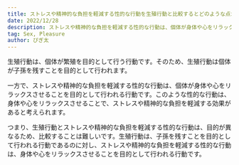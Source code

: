 ```yaml
---
title: ストレスや精神的な負担を軽減する性的な行動を生殖行動と比較するとどのような点が挙がるか
date: 2022/12/28
description: ストレスや精神的な負担を軽減する性的な行動は、個体が身体や心をリラックスさせることを目的として行われる行動です。
tag: Sex, Pleasure
author: ぴぎ太
---
```





生殖行動は、個体が繁殖を目的として行う行動です。そのため、生殖行動は個体が子孫を残すことを目的として行われます。

一方で、ストレスや精神的な負担を軽減する性的な行動は、個体が身体や心をリラックスさせることを目的として行われる行動です。このような性的な行動は、身体や心をリラックスさせることで、ストレスや精神的な負担を軽減する効果があると考えられます。

つまり、生殖行動とストレスや精神的な負担を軽減する性的な行動は、目的が異なるため、比較することは難しいです。生殖行動は、子孫を残すことを目的として行われる行動であるのに対し、ストレスや精神的な負担を軽減する性的な行動は、身体や心をリラックスさせることを目的として行われる行動です。